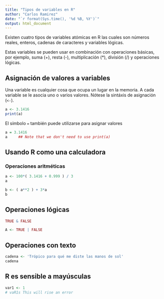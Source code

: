 ```yaml
---
title: "Tipos de variables en R"
author: "Carlos Ramirez"
date: "`r format(Sys.time(), '%d %B, %Y')`"
output: html_document
---
```



Existen cuatro tipos de variables atómicas en R las cuales son
números reales, enteros, cadenas de caracteres y variables 
lógicas.

Estas variables se pueden usar en combinación con operaciones
básicas, por ejemplo, suma (+), resta (-), multiplicación (*), división (/)
y operaciones lógicas.



## Asignación de valores a variables

Una variable es cualquier cosa que ocupa un lugar en la memoria.
A cada variable se le asocia uno o varios valores.
Nótese la sintáxis de asignación (`<-`).

```r
a <- 3.1416
print(a)
```
El símbolo `=` también puede utilizarse para asignar valores

```r
a = 3.1416
a     ## Note that we don't need to use print(a)
```



## Usando R como una calculadora

### Operaciones aritméticas

```r
a <- 100*( 3.1416 + 0.999 ) / 3
a
```


```r
b <- ( a**2 ) + 3*a
b
```

## Operaciones lógicas

```r
TRUE & FALSE
```

```r
A <- TRUE | FALSE
```


## Operaciones con texto

```r
cadena <- 'Trópico para qué me diste las manos de sol'
cadena
```

## R es sensible a mayúsculas

```r
var1 <- 1
# vaR1s This will rise an error
```


